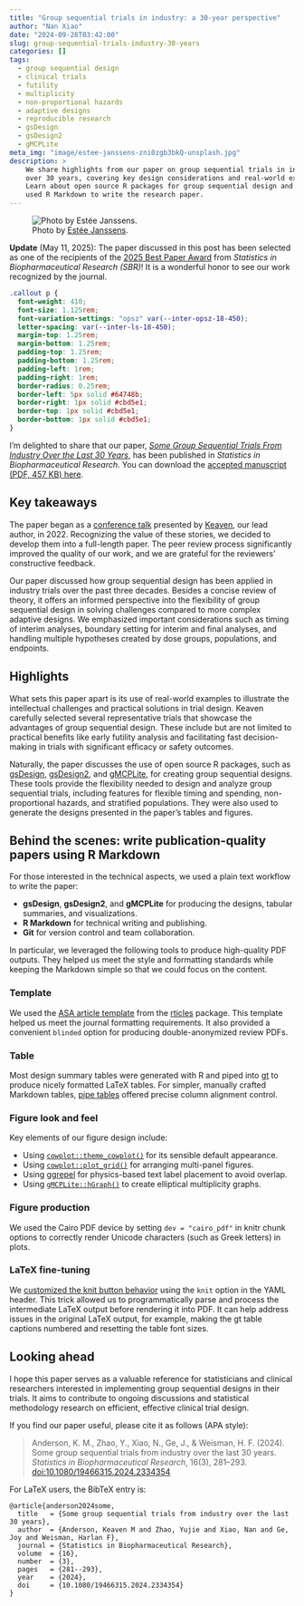 ```yaml
---
title: "Group sequential trials in industry: a 30-year perspective"
author: "Nan Xiao"
date: "2024-09-28T03:42:00"
slug: group-sequential-trials-industry-30-years
categories: []
tags:
  - group sequential design
  - clinical trials
  - futility
  - multiplicity
  - non-proportional hazards
  - adaptive designs
  - reproducible research
  - gsDesign
  - gsDesign2
  - gMCPLite
meta_img: "image/estee-janssens-zni0zgb3bkQ-unsplash.jpg"
description: >
    We share highlights from our paper on group sequential trials in industry
    over 30 years, covering key design considerations and real-world examples.
    Learn about open source R packages for group sequential design and how we
    used R Markdown to write the research paper.
---
```


![Photo by
[Estée Janssens](https://unsplash.com/photos/zni0zgb3bkQ).
](/image/estee-janssens-zni0zgb3bkQ-unsplash.jpg)

::: {.callout}
**Update** (May 11, 2025): The paper discussed in this post has been selected
as one of the recipients of the [2025 Best Paper
Award](https://doi.org/10.1080/19466315.2025.2503684) from
*Statistics in Biopharmaceutical Research (SBR)*!
It is a wonderful honor to see our work recognized by the journal.
:::

```css
.callout p {
  font-weight: 410;
  font-size: 1.125rem;
  font-variation-settings: "opsz" var(--inter-opsz-18-450);
  letter-spacing: var(--inter-ls-18-450);
  margin-top: 1.25rem;
  margin-bottom: 1.25rem;
  padding-top: 1.25rem;
  padding-bottom: 1.25rem;
  padding-left: 1rem;
  padding-right: 1rem;
  border-radius: 0.25rem;
  border-left: 5px solid #64748b;
  border-right: 1px solid #cbd5e1;
  border-top: 1px solid #cbd5e1;
  border-bottom: 1px solid #cbd5e1;
}
```

I'm delighted to share that our paper, [_Some Group Sequential Trials From
Industry Over the Last 30 Years_](https://doi.org/10.1080/19466315.2024.2334354),
has been published in _Statistics in Biopharmaceutical Research_.
You can download the [accepted manuscript
(PDF, 457 KB) here](https://keaven.github.io/publications/group-sequential-trials-industry-30-years.pdf).

## Key takeaways

The paper began as a [conference talk](https://keaven.github.io/talks/)
presented by [Keaven](https://keaven.github.io/), our lead author, in 2022.
Recognizing the value of these stories, we decided to develop them into
a full-length paper. The peer review process significantly improved the
quality of our work, and we are grateful for the reviewers'
constructive feedback.

Our paper discussed how group sequential design has been applied in
industry trials over the past three decades. Besides a concise review of theory,
it offers an informed perspective into the flexibility of group sequential
design in solving challenges compared to more complex adaptive designs.
We emphasized important considerations such as timing of interim analyses,
boundary setting for interim and final analyses, and handling multiple
hypotheses created by dose groups, populations, and endpoints.

## Highlights

What sets this paper apart is its use of real-world examples to
illustrate the intellectual challenges and practical solutions in trial design.
Keaven carefully selected several representative trials that showcase the
advantages of group sequential design. These include but are not limited to
practical benefits like early futility analysis and facilitating fast
decision-making in trials with significant efficacy or safety outcomes.

Naturally, the paper discusses the use of open source
R packages, such as [gsDesign](https://keaven.github.io/gsDesign/),
[gsDesign2](https://merck.github.io/gsDesign2/), and
[gMCPLite](https://merck.github.io/gMCPLite/), for creating group sequential designs.
These tools provide the flexibility needed to design and analyze group
sequential trials, including features for flexible timing and spending,
non-proportional hazards, and stratified populations. They were also used
to generate the designs presented in the paper's tables and figures.

## Behind the scenes: write publication-quality papers using R Markdown

For those interested in the technical aspects, we used a plain text workflow
to write the paper:

- **gsDesign**, **gsDesign2**, and **gMCPLite** for producing the
  designs, tabular summaries, and visualizations.
- **R Markdown** for technical writing and publishing.
- **Git** for version control and team collaboration.

In particular, we leveraged the following tools to produce high-quality PDF
outputs. They helped us meet the style and formatting standards
while keeping the Markdown simple so that we could focus on the content.

### Template

We used the [ASA article template](https://pkgs.rstudio.com/rticles/articles/examples.html#asa---asa-journal-article)
from the [rticles](https://pkgs.rstudio.com/rticles/) package.
This template helped us meet the journal formatting requirements.
It also provided a convenient `blinded` option for producing
double-anonymized review PDFs.

### Table

Most design summary tables were generated with R and piped into
[gt](https://gt.rstudio.com/) to produce nicely formatted LaTeX tables.
For simpler, manually crafted Markdown tables,
[pipe tables](https://pandoc.org/demo/example33/8.9-tables.html#extension-pipe_tables)
offered precise column alignment control.

### Figure look and feel

Key elements of our figure design include:

- Using [`cowplot::theme_cowplot()`](https://wilkelab.org/cowplot/articles/themes.html)
  for its sensible default appearance.
- Using [`cowplot::plot_grid()`](https://wilkelab.org/cowplot/articles/plot_grid.html)
  for arranging multi-panel figures.
- Using [ggrepel](https://ggrepel.slowkow.com/) for physics-based text label
  placement to avoid overlap.
- Using [`gMCPLite::hGraph()`](https://merck.github.io/gMCPLite/reference/hGraph.html)
  to create elliptical multiplicity graphs.

### Figure production

We used the Cairo PDF device by setting `dev = "cairo_pdf"` in knitr chunk
options to correctly render Unicode characters (such as Greek letters) in plots.

### LaTeX fine-tuning

We [customized the knit button behavior](https://bookdown.org/yihui/rmarkdown-cookbook/custom-knit.html)
using the `knit` option in the YAML header. This trick allowed us to
programmatically parse and process the intermediate LaTeX output before
rendering it into PDF. It can help address issues in the original LaTeX
output, for example, making the gt table captions numbered and resetting
the table font sizes.

## Looking ahead

I hope this paper serves as a valuable reference for statisticians and
clinical researchers interested in implementing group sequential designs
in their trials. It aims to contribute to ongoing discussions and
statistical methodology research on efficient, effective clinical trial design.

If you find our paper useful, please cite it as follows (APA style):

> Anderson, K. M., Zhao, Y., Xiao, N., Ge, J., & Weisman, H. F. (2024).
> Some group sequential trials from industry over the last 30 years.
> _Statistics in Biopharmaceutical Research_, 16(3), 281–293.
> [doi:10.1080/19466315.2024.2334354](https://doi.org/10.1080/19466315.2024.2334354)

For LaTeX users, the BibTeX entry is:

```text
@article{anderson2024some,
  title   = {Some group sequential trials from industry over the last 30 years},
  author  = {Anderson, Keaven M and Zhao, Yujie and Xiao, Nan and Ge, Joy and Weisman, Harlan F},
  journal = {Statistics in Biopharmaceutical Research},
  volume  = {16},
  number  = {3},
  pages   = {281--293},
  year    = {2024},
  doi     = {10.1080/19466315.2024.2334354}
}
```
